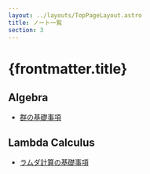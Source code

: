 ```yaml
---
layout: ../layouts/TopPageLayout.astro
title: ノート一覧
section: 3
---
```


# {frontmatter.title}

<MainColorDivider />

## Algebra
- [群の基礎事項](../algebra/group-basics)

## Lambda Calculus
- [ラムダ計算の基礎事項](../lambda-calculus/untyped-lambda-calculus)